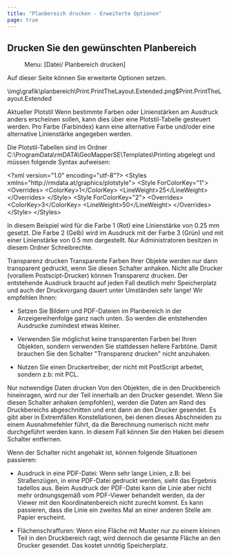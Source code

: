 ```yaml
---
title: "Planbereich drucken - Erweiterte Optionen"
page: true
---
```

## <GeoMapper>Drucken Sie den gew&#252;nschten Planbereich</GeoMapper>
<GeoMapper> <Menu> Menu: [Datei/ Planbereich drucken] </Menu> 

Auf dieser Seite k&#246;nnen Sie erweiterte Optionen setzen.


<Image>\img\grafik\planbereich\Print.PrintTheLayout.Extended.png$Print.PrintTheLayout.Extended</Image>

 <Bold> Aktueller Plotstil </Bold> 
Wenn bestimmte Farben oder Linienst&#228;rken am Ausdruck anders erscheinen sollen, kann dies &#252;ber eine Plotstil-Tabelle gesteuert werden.
Pro Farbe (Farbindex) kann eine alternative Farbe und/oder eine alternative Linienst&#228;rke angegeben werden.

Die Plotstil-Tabellen sind im Ordner  <Bold> C:\ProgramData\rmDATA\GeoMapperSE\Templates\Printing </Bold>  abgelegt und m&#252;ssen folgende Syntax aufweisen:

<Info>
&lt;?xml version=&quot;1.0&quot; encoding=&quot;utf-8&quot;?&gt;
&lt;Styles xmlns=&quot;http://rmdata.at/graphics/plotstyle&quot;&gt;
   &lt;Style ForColorKey=&quot;1&quot;&gt;
    &lt;Overrides&gt;
      &lt;ColorKey&gt;1&lt;/ColorKey&gt;
      &lt;LineWeight&gt;25&lt;/LineWeight&gt;
    &lt;/Overrides&gt;
  &lt;/Style&gt;
  &lt;Style ForColorKey=&quot;2&quot;&gt;
    &lt;Overrides&gt;
      &lt;ColorKey&gt;3&lt;/ColorKey&gt;
      &lt;LineWeight&gt;50&lt;/LineWeight&gt;
    &lt;/Overrides&gt;
&lt;/Style&gt;
&lt;/Styles&gt;
</Info>

In diesem Beispiel wird f&#252;r die Farbe 1 (Rot) eine Linienst&#228;rke von 0.25 mm gesetzt.
Die Farbe 2 (Gelb) wird im Ausdruck mit der Farbe 3 (Gr&#252;n) und mit einer Linienst&#228;rke von 0.5 mm dargestellt.
<Warning>
Nur Administratoren besitzen in diesem Ordner Schreibrechte.
</Warning>


 <Bold> Transparenz drucken </Bold> 
Transparente Farben Ihrer Objekte werden nur dann transparent gedruckt, wenn Sie diesen Schalter anhaken.
<Warning>
Nicht alle Drucker (vorallem Postscipt-Drucker) k&#246;nnen Transparenz drucken. Der entstehende Ausdruck braucht auf jeden Fall deutlich mehr Speicherplatz und auch der Druckvorgang dauert unter Umst&#228;nden sehr lange!
Wir empfehlen Ihnen:

-  Setzen Sie Bildern und PDF-Dateien im Planbereich in der Anzeigereihenfolge ganz nach unten. So werden die entstehenden Ausdrucke zumindest etwas kleiner.


-  Verwenden Sie m&#246;glichst keine transparenten Farben bei Ihren Objekten, sondern verwenden Sie stattdessen hellere Farbt&#246;ne. Damit brauchen Sie den Schalter &quot;Transparenz drucken&quot; nicht anzuhaken.


-  Nutzen Sie einen Druckertreiber, der nicht mit PostScript arbeitet, sondern z.b: mit PCL.




 
</Warning>


 <Bold> Nur notwendige Daten drucken </Bold> 
Von den Objekten, die in den Druckbereich hineinragen, wird nur der Teil innerhalb an den Drucker gesendet.
Wenn Sie diesen Schalter anhaken (empfohlen), werden die Daten am Rand des Druckbereichs abgeschnitten und erst dann an den Drucker gesendet. Es gibt aber in Extremf&#228;llen Konstellationen, bei denen dieses Abschneiden zu einem Ausnahmefehler f&#252;hrt, da die Berechnung numerisch nicht mehr durchgef&#252;hrt werden kann. In diesem Fall k&#246;nnen Sie den Haken bei diesem Schalter entfernen.

Wenn der Schalter nicht angehakt ist, k&#246;nnen folgende Situationen passieren:

-  Ausdruck in eine PDF-Datei: Wenn sehr lange Linien, z.B: bei Stra&#223;enz&#252;gen, in eine PDF-Datei gedruckt werden, sieht das Ergebnis tadellos aus. Beim Ausdruck der PDF-Datei kann die Linie aber nicht mehr ordnungsgem&#228;&#223; vom PDF-Viewer behandelt werden, da der Viewer mit den Koordinatenbereich nicht zurecht kommt. Es kann passieren, dass die Linie ein zweites Mal an einer anderen Stelle am Papier erscheint.

-  Fl&#228;chenschraffuren: Wenn eine Fl&#228;che mit Muster nur zu einem kleinen Teil in den Druckbereich ragt, wird dennoch die gesamte Fl&#228;che an den Drucker gesendet. Das kostet unn&#246;tig Speicherplatz.




</GeoMapper>
